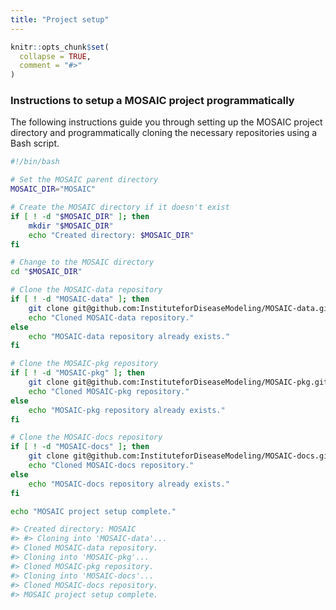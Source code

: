 ```yaml
---
title: "Project setup"
---
```


```r
knitr::opts_chunk$set(
  collapse = TRUE,
  comment = "#>"
)
```

### Instructions to setup a MOSAIC project programmatically

The following instructions guide you through setting up the MOSAIC project directory and programmatically cloning the necessary repositories using a Bash script. 

```sh
#!/bin/bash

# Set the MOSAIC parent directory
MOSAIC_DIR="MOSAIC"

# Create the MOSAIC directory if it doesn't exist
if [ ! -d "$MOSAIC_DIR" ]; then
    mkdir "$MOSAIC_DIR"
    echo "Created directory: $MOSAIC_DIR"
fi

# Change to the MOSAIC directory
cd "$MOSAIC_DIR"

# Clone the MOSAIC-data repository
if [ ! -d "MOSAIC-data" ]; then
    git clone git@github.com:InstituteforDiseaseModeling/MOSAIC-data.git
    echo "Cloned MOSAIC-data repository."
else
    echo "MOSAIC-data repository already exists."
fi

# Clone the MOSAIC-pkg repository
if [ ! -d "MOSAIC-pkg" ]; then
    git clone git@github.com:InstituteforDiseaseModeling/MOSAIC-pkg.git
    echo "Cloned MOSAIC-pkg repository."
else
    echo "MOSAIC-pkg repository already exists."
fi

# Clone the MOSAIC-docs repository
if [ ! -d "MOSAIC-docs" ]; then
    git clone git@github.com:InstituteforDiseaseModeling/MOSAIC-docs.git
    echo "Cloned MOSAIC-docs repository."
else
    echo "MOSAIC-docs repository already exists."
fi

echo "MOSAIC project setup complete."

```


```sh
#> Created directory: MOSAIC
#> #> Cloning into 'MOSAIC-data'...
#> Cloned MOSAIC-data repository.
#> Cloning into 'MOSAIC-pkg'...
#> Cloned MOSAIC-pkg repository.
#> Cloning into 'MOSAIC-docs'...
#> Cloned MOSAIC-docs repository.
#> MOSAIC project setup complete.
```
